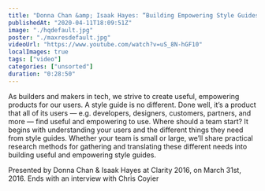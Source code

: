 ```yaml
---
title: "Donna Chan &amp; Isaak Hayes: “Building Empowering Style Guides with Practical Research” — Clarity 2016"
publishedAt: "2020-04-11T18:09:51Z"
image: "./hqdefault.jpg"
poster: "./maxresdefault.jpg"
videoUrl: "https://www.youtube.com/watch?v=uS_8N-hGF10"
localImages: true
tags: ["video"]
categories: ["unsorted"]
duration: "0:28:50"
---
```

As builders and makers in tech, we strive to create useful, empowering products for our users. A style guide is no different. Done well, it’s a product that all of its users — e.g. developers, designers, customers, partners, and more — find useful and empowering to use. Where should a team start? It begins with understanding your users and the different things they need from style guides. Whether your team is small or large, we’ll share practical research methods for gathering and translating these different needs into building useful and empowering style guides.

Presented by Donna Chan & Isaak Hayes at Clarity 2016, on March 31st, 2016. Ends with an interview with Chris Coyier
